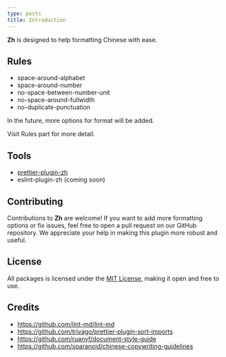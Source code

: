 ```yaml
---
type: posts
title: Introduction
---
```



<Logo size={120} />

**Zh** is designed to help formatting Chinese with ease.

## Rules

- space-around-alphabet
- space-around-number
- no-space-between-number-unit
- no-space-around-fullwidth
- no-duplicate-punctuation

In the future, more options for format will be added.

Visit Rules part for more detail.

## Tools

- [prettier-plugin-zh](/prettier-plugin-zh)
- eslint-plugin-zh (coming soon)

## Contributing

Contributions to **Zh** are welcome! If you want to add more formatting options or fix issues, feel
free to open a pull request on our GitHub repository. We appreciate your help in making this plugin
more robust and useful.

## License

All packages is licensed under the [MIT License](https://opensource.org/licenses/MIT), making it
open and free to use.

## Credits

- https://github.com/lint-md/lint-md
- https://github.com/trivago/prettier-plugin-sort-imports
- https://github.com/ruanyf/document-style-guide
- https://github.com/sparanoid/chinese-copywriting-guidelines
